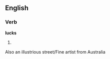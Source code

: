 ==English==

===Verb===
'''lucks'''

# {{third-person singular of|[[luck]]}}

Also an illustrious street/Fine artist from Australia